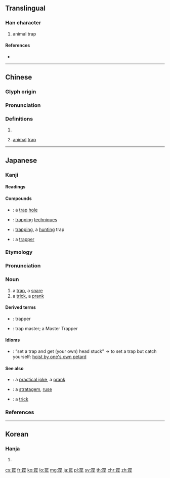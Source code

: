 {{character info/new}}
==Translingual==

===Han character===
{{Han char|rn=122|rad=网|as=05|sn=10|four=60747|canj=WLRVP|ids=⿱罒民}}

# animal trap

====References====
* {{Han ref|kx=0947.270|dkj=28249|dj=1388.190|hdz=42916.150|uh=7F60|ud=32608|bh=D35E|bd=54110}}

----

==Chinese==
{{zh-forms}}

===Glyph origin===
{{Han etym}}

===Pronunciation===
{{zh-pron
|m=mín
|c=man4
|h=pfs=
|md=
|mn=
|w=
|mc=y
|oc=y
|cat=
}}

===Definitions===
{{zh-hanzi}}

# {{zh-alt-form|緡|fishing line}}
# {{lb|zh|literary}} [[animal]] [[trap]]

----

==Japanese==

===Kanji===
{{ja-kanji|grade=uc|rs=网05}}

====Readings====
{{ja-readings
|goon=[[みん]] (min)
|kanon=[[びん]] (bin)
|kun=[[あみ]] (ami), [[わな]] (wana)
}}

====Compounds====
{{der-top|Compounds}}
* {{l|ja|穴罠}}: a [[trap]] [[hole]]
* {{ja-r|罠術|わなじゅつ}}: [[trapping]] [[technique]]s
* {{ja-r|罠猟|わなりょう}}: [[trapping]], a [[hunt]]ing trap
* {{ja-r|罠猟師|わな りょうし]}}: a [[trapper]]
{{der-bottom}}

===Etymology===
{{ja-kanjitab|わな|yomi=k}}
{{rfe|lang=ja}}

===Pronunciation===
{{ja-pron|yomi=k|わな|acc=1|acc_ref=NHK,DJR}}

===Noun===
{{ja-noun|わな}}

# a [[trap]], a [[snare]]
# a [[trick]], a [[prank]]

====Derived terms====
{{der-top}}
* {{l|ja|罠者}}: trapper
* {{l|ja|罠師}}: trap master; a Master Trapper
{{der-bottom}}

====Idioms====
{{der-top|Idioms}}
* {{l|ja|罠拵えて首突っ込む|わな こしらえて くび つっこむ}}: “set a trap and get (your own) head stuck” → to set a trap but catch yourself: [[hoist by one's own petard]]
{{der-bottom}}

====See also====
* {{ja-r|悪ふざけ|わる ふざけ}}: a [[practical joke]], a [[prank]]
* {{ja-r|計略|けいりゃく}}: a [[stratagem]], [[ruse]]
* {{ja-r|策略|さくりゃく}}: a [[trick]]

===References===
<references/>

----

==Korean==

===Hanja===
{{ko-hanja|hangeul=민|eumhun=|rv=min|mr=min|y=min}}

# {{rfdef|lang=ko|sort=网05}}

[[cs:罠]]
[[fr:罠]]
[[ko:罠]]
[[lo:罠]]
[[mg:罠]]
[[ja:罠]]
[[pl:罠]]
[[sv:罠]]
[[th:罠]]
[[chr:罠]]
[[zh:罠]]